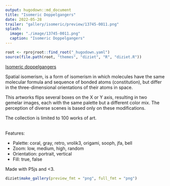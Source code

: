 ```yaml
---
output: hugodown::md_document
title: "Isomeric Doppelgangers"
date: 2022-05-28
trailer: "gallery/isomeric/preview/13745-0011.png"
splash:
  image: "./image/13745-0011.png"
  caption: "Isomeric Doppelgangers"
---
```


```r
root <- rprojroot::find_root("_hugodown.yaml")
source(file.path(root, "themes", "diziet", "R", "diziet.R"))
```

<div>
[Isomeric doppelgangers](https://www.fxhash.xyz/generative/slug/isomeric-doppelgangers)

Spatial isomerism, is a form of isomerism in which molecules have the same molecular formula and sequence of bonded atoms (constitution), but differ in the three-dimensional orientations of their atoms in space.

This artworks flips several boxes on the X or Y axis, resulting in two gemelar images, each with the same palette but a different color mix. The perception of diverse scenes is based only on these modifications.

The collection is limited to 100 works of art.

<br>
Features:

<ul>
<li>Palette: coral, gray, retro, vrolik3, origami, sooph, jfa, bell</li>
<li>Zoom: low, medium, high, random</li>
<li>Orientation: portrait, vertical</li>
<li>Fill: true, false</li>
</ul>
Made with P5js and <3.

</div>
```r
diziet$make_gallery(preview_fmt = "png", full_fmt = "png")
```
